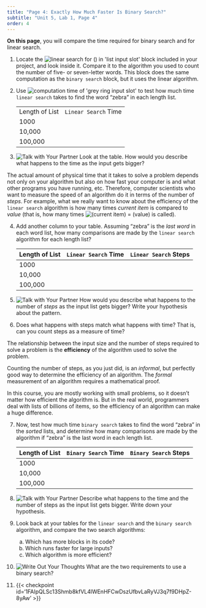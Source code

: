 ```yaml
---
title: "Page 4: Exactly How Much Faster Is Binary Search?"
subtitle: "Unit 5, Lab 1, Page 4"
order: 4
---
```


:::::: learn
**On this page**, you will compare the time required for binary search and for linear search.
::::::

::: {#first .forYouToDo}

(@) Locate the
<img src="/img/5-algorithms/linear-search.png" title="linear search for () in &apos;list input slot&apos;" alt="linear search for () in &apos;list input slot&apos;" class="inline"/>
block included in your project, and look inside it. Compare it to the
algorithm you used to count the number of five- or seven-letter words.
This block does the same computation as the `binary search`
block, but it uses the linear algorithm.

(@) Use <img src="/img/5-algorithms/computation-time-of.png" title="computation time of &apos;grey ring input slot&apos;" alt="computation time of &apos;grey ring input slot&apos;" class="inline"/> to test how much time `linear search` takes to find the word "zebra" in each length list. 

    |                |                    |
    |----------------|--------------------|
    | Length of List | `Linear Search` Time |
    | 1000           |                    |
    | 10,000         |                    |
    | 100,000        |                    |

(@) <img src="/img/icons/talk-with-your-partner.png" title="Talk with Your Partner" alt="Talk with Your Partner" class="inline"/>
Look at the table. How would you describe what happens to the time as
the input gets bigger?

:::

The actual amount of physical time that it takes to solve a problem
depends not only on your algorithm but also on how fast your computer is
and what other programs you have running, etc. Therefore, computer
scientists who want to measure the speed of an algorithm do it in terms
of the number of <em>steps</em>. For example, what we really want to
know about the efficiency of the `linear search` algorithm is
how many times <var>current item</var> is compared to <var>value</var>
(that is, how many times
<img src="/img/5-algorithms/current-item=value.png" title="(current item) = (value)" alt="(current item) = (value)" class="inline py-0"/>
is called).

:::::: forYouToDo

(@) Add another column to your table. Assuming "zebra" is the <em>last
word</em> in each word list, how many comparisons are made by the
`linear search` algorithm for each length list?

    | Length of List | `Linear Search` Time | `Linear Search` Steps |
    |----------------|--------------------|---------------------|
    | 1000           |                    |                     |
    | 10,000         |                    |                     |
    | 100,000        |                    |                     |

(@) <img src="/img/icons/talk-with-your-partner.png" title="Talk with Your Partner" alt="Talk with Your Partner" class="float-end"/>
    How would you describe what happens to the number of <em>steps</em> as the input list gets bigger? Write your hypothesis about the pattern.

(@) Does what happens with steps match what happens with time? That is, can you count steps as a measure of time?

::::::

::: vocabFullWidth
The relationship between the input size and the number of steps required to solve a problem is the **efficiency** of the algorithm used to solve the problem.
:::

Counting the number of steps, as you just did, is an
<em>informal</em>, but perfectly good way to determine the efficiency of
an algorithm. The <em>formal</em> measurement of an algorithm requires a
mathematical proof.

::: takeNote

In this course, you are mostly working with small problems, so it
doesn't matter how efficient the algorithm is. But in the real world,
programmers deal with lists of billions of items, so the efficiency of
an algorithm can make a huge difference.

:::

:::::: forYouToDo

(@) Now, test how much time `binary search` takes to find the
word "zebra" in the <em>sorted</em> lists, and determine how many
comparisons are made by the algorithm if "zebra" is the last word in
each length list.

    | Length of List | `Binary Search` Time | `Binary Search` Steps |
    |----------------|--------------------|---------------------|
    | 1000           |                    |                     |
    | 10,000         |                    |                     |
    | 100,000        |                    |                     |

(@) <img src="/img/icons/talk-with-your-partner.png" title="Talk with Your Partner" alt="Talk with Your Partner" class="inline"/>
Describe what happens to the time and the number of steps as the input
list gets bigger. Write down your hypothesis.

(@)  Look back at your tables for the `linear search` and the
`binary search` algorithm, and compare the two search
algorithms:

    a. Which has more blocks in its code?
    b. Which runs faster for large inputs?
    c. Which algorithm is more efficient?

(@) <img src="/img/icons/write-out-thoughts.png" title="Write Out Your Thoughts" alt="Write Out Your Thoughts" class="inline"/>
What are the two requirements to use a binary search?

(@) {{< checkpoint id='1FAIpQLSc13Shmb8kfVL4lWEnHFCwDszUfbvLaRyVJ3q7f9DHpZ-8yAw' >}}
:::
